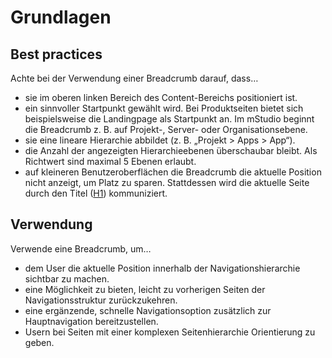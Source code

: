 # Grundlagen

## Best practices

 Achte bei der Verwendung einer Breadcrumb darauf, dass…

- sie im oberen linken Bereich des Content-Bereichs positioniert ist.
- ein sinnvoller Startpunkt gewählt wird. Bei Produktseiten bietet sich beispielsweise die Landingpage als Startpunkt an. Im mStudio beginnt die Breadcrumb z. B. auf Projekt-, Server- oder Organisationsebene.
- sie eine lineare Hierarchie abbildet (z. B. „Projekt > Apps > App“).
- die Anzahl der angezeigten Hierarchieebenen überschaubar bleibt. Als Richtwert sind maximal 5 Ebenen erlaubt.
- auf kleineren Benutzeroberflächen die Breadcrumb die aktuelle Position nicht anzeigt, um Platz zu sparen. Stattdessen wird die aktuelle Seite durch den Titel ([H1](/03-components/content/heading)) kommuniziert.

## Verwendung

Verwende eine Breadcrumb, um…

- dem User die aktuelle Position innerhalb der Navigationshierarchie sichtbar zu machen.
- eine Möglichkeit zu bieten, leicht zu vorherigen Seiten der Navigationsstruktur zurückzukehren.
- eine ergänzende, schnelle Navigationsoption zusätzlich zur Hauptnavigation bereitzustellen.
- Usern bei Seiten mit einer komplexen Seitenhierarchie Orientierung zu geben.
